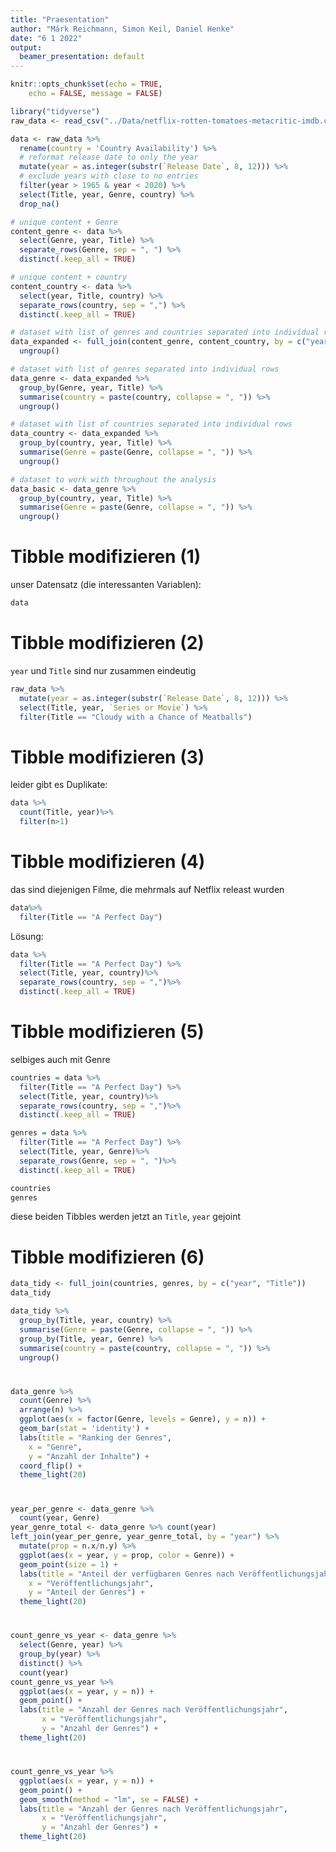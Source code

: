 ```yaml
---
title: "Praesentation"
author: "Márk Reichmann, Simon Keil, Daniel Henke"
date: "6 1 2022"
output:
  beamer_presentation: default
---
```


```r
knitr::opts_chunk$set(echo = TRUE,
	echo = FALSE, message = FALSE)

library("tidyverse")
raw_data <- read_csv("../Data/netflix-rotten-tomatoes-metacritic-imdb.csv")

data <- raw_data %>%
  rename(country = 'Country Availability') %>%
  # reformat release date to only the year
  mutate(year = as.integer(substr(`Release Date`, 8, 12))) %>% 
  # exclude years with close to no entries
  filter(year > 1965 & year < 2020) %>% 
  select(Title, year, Genre, country) %>%
  drop_na()

# unique content + Genre
content_genre <- data %>%
  select(Genre, year, Title) %>% 
  separate_rows(Genre, sep = ", ") %>%
  distinct(.keep_all = TRUE)

# unique content + country
content_country <- data %>%
  select(year, Title, country) %>% 
  separate_rows(country, sep = ",") %>%
  distinct(.keep_all = TRUE)

# dataset with list of genres and countries separated into individual rows
data_expanded <- full_join(content_genre, content_country, by = c("year", "Title")) %>%
  ungroup()

# dataset with list of genres separated into individual rows
data_genre <- data_expanded %>%
  group_by(Genre, year, Title) %>%
  summarise(country = paste(country, collapse = ", ")) %>%
  ungroup()

# dataset with list of countries separated into individual rows
data_country <- data_expanded %>%
  group_by(country, year, Title) %>%
  summarise(Genre = paste(Genre, collapse = ", ")) %>%
  ungroup()

# dataset to work with throughout the analysis
data_basic <- data_genre %>%
  group_by(country, year, Title) %>%
  summarise(Genre = paste(Genre, collapse = ", ")) %>%
  ungroup()
```


# Tibble modifizieren (1)

unser Datensatz (die interessanten Variablen):
\tiny
```r
data
```
\normalsize

# Tibble modifizieren (2)

`year` und `Title` sind nur zusammen eindeutig
\tiny
```r
raw_data %>%
  mutate(year = as.integer(substr(`Release Date`, 8, 12))) %>%
  select(Title, year, `Series or Movie`) %>%
  filter(Title == "Cloudy with a Chance of Meatballs")
```
\normalsize

# Tibble modifizieren (3)

leider gibt es Duplikate:
\tiny
```r
data %>%
  count(Title, year)%>%
  filter(n>1)
```
\normalsize

# Tibble modifizieren (4)

das sind diejenigen Filme, die mehrmals auf Netflix releast wurden
\tiny
```r
data%>%
  filter(Title == "A Perfect Day")
```
\normalsize


Lösung: 
\tiny
```r
data %>%
  filter(Title == "A Perfect Day") %>%
  select(Title, year, country)%>% 
  separate_rows(country, sep = ",")%>%
  distinct(.keep_all = TRUE)
```
\normalsize

# Tibble modifizieren (5)

selbiges auch mit Genre
\tiny
```r
countries = data %>%
  filter(Title == "A Perfect Day") %>%
  select(Title, year, country)%>% 
  separate_rows(country, sep = ",")%>%
  distinct(.keep_all = TRUE)

genres = data %>%
  filter(Title == "A Perfect Day") %>%
  select(Title, year, Genre)%>% 
  separate_rows(Genre, sep = ", ")%>%
  distinct(.keep_all = TRUE)

countries
genres
```
\normalsize

diese beiden Tibbles werden jetzt an `Title`, `year` gejoint


# Tibble modifizieren (6)
\tiny
```r
data_tidy <- full_join(countries, genres, by = c("year", "Title"))
data_tidy
```

```r
data_tidy %>%
  group_by(Title, year, country) %>%
  summarise(Genre = paste(Genre, collapse = ", ")) %>%
  group_by(Title, year, Genre) %>%
  summarise(country = paste(country, collapse = ", ")) %>%
  ungroup()
```

\normalsize

#

```r
data_genre %>%
  count(Genre) %>% 
  arrange(n) %>%
  ggplot(aes(x = factor(Genre, levels = Genre), y = n)) +
  geom_bar(stat = 'identity') +
  labs(title = "Ranking der Genres",
    x = "Genre",
    y = "Anzahl der Inhalte") +
  coord_flip() +
  theme_light(20)
```

#

```r
year_per_genre <- data_genre %>%
  count(year, Genre)
year_genre_total <- data_genre %>% count(year)
left_join(year_per_genre, year_genre_total, by = "year") %>% 
  mutate(prop = n.x/n.y) %>% 
  ggplot(aes(x = year, y = prop, color = Genre)) +
  geom_point(size = 1) +
  labs(title = "Anteil der verfügbaren Genres nach Veröffentlichungsjahr",
    x = "Veröffentlichungsjahr",
    y = "Anteil der Genres") +
  theme_light(20)
```

#

```r
count_genre_vs_year <- data_genre %>%
  select(Genre, year) %>% 
  group_by(year) %>% 
  distinct() %>% 
  count(year)
count_genre_vs_year %>%
  ggplot(aes(x = year, y = n)) +
  geom_point() +
  labs(title = "Anzahl der Genres nach Veröffentlichungsjahr",
       x = "Veröffentlichungsjahr",
       y = "Anzahl der Genres") +
  theme_light(20)
```

#

```r
count_genre_vs_year %>%
  ggplot(aes(x = year, y = n)) +
  geom_point() +
  geom_smooth(method = "lm", se = FALSE) +
  labs(title = "Anzahl der Genres nach Veröffentlichungsjahr",
       x = "Veröffentlichungsjahr",
       y = "Anzahl der Genres") +
  theme_light(20)
```
